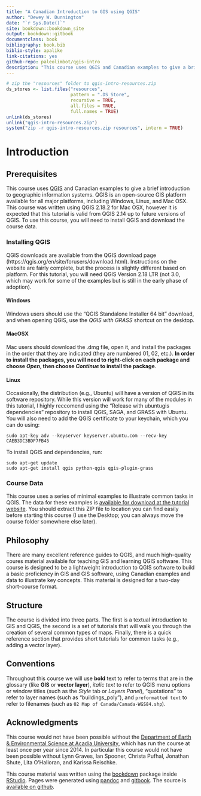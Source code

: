```yaml
--- 
title: "A Canadian Introduction to GIS using QGIS"
author: "Dewey W. Dunnington"
date: "`r Sys.Date()`"
site: bookdown::bookdown_site
output: bookdown::gitbook
documentclass: book
bibliography: book.bib
biblio-style: apalike
link-citations: yes
github-repo: paleolimbot/qgis-intro
description: "This course uses QGIS and Canadian examples to give a brief introduction to geographic information systems. QGIS is an open-source GIS platform available for all major platforms, including Windows, Linux, and Mac OSX."
---
```


```r

# zip the "resources" folder to qgis-intro-resources.zip
ds_stores <- list.files("resources", 
                        pattern = ".DS_Store", 
                        recursive = TRUE, 
                        all.files = TRUE, 
                        full.names = TRUE)
unlink(ds_stores)
unlink("qgis-intro-resources.zip")
system("zip -r qgis-intro-resources.zip resources", intern = TRUE)
```

# Introduction {-}

## Prerequisites

This course uses [QGIS](http://www.qgis.org) and Canadian examples to give a brief introduction to geographic information systems. QGIS is an open-source GIS platform available for all major platforms, including Windows, Linux, and Mac OSX. This course was written using QGIS 2.18.2 for Mac OSX, however it is expected that this tutorial is valid from QGIS 2.14 up to future versions of QGIS. To use this course, you will need to install QGIS and download the course data.

### Installing QGIS {#pre-qgis-install}

QGIS downloads are available from the QGIS download page (https://qgis.org/en/site/forusers/download.html). Instructions on the website are fairly complete, but the process is slightly different based on platform. For this tutorial, you will need QGIS Version 2.18 LTR (not 3.0, which may work for some of the examples but is still in the early phase of adoption).

#### Windows

Windows users should use the "QGIS Standalone Installer 64 bit" download, and when opening QGIS, use the _QGIS with GRASS_ shortcut on the desktop.

#### MacOSX

Mac users should download the .dmg file, open it, and install the packages in the order that they are indicated (they are numbered 01, 02, etc.). **In order to install the packages, you will need to right-click on each package and choose _Open_, then choose _Continue_ to install the package**.

#### Linux

Occasionally, the distribution (e.g., Ubuntu) will have a version of QGIS in its software repository. While this version will work for many of the modules in this tutorial, I highly reccomend using the "Release with ubuntugis dependencies" repository to install QGIS, SAGA, and GRASS with Ubuntu. You will also need to add the QGIS certificate to your keychain, which you can do using:

```
sudo apt-key adv --keyserver keyserver.ubuntu.com --recv-key CAEB3DC3BDF7FB45
```

To install QGIS and dependencies, run:

```
sudo apt-get update
sudo apt-get install qgis python-qgis qgis-plugin-grass
```

### Course Data {#pre-course-data}

This course uses a series of minimal examples to illustrate common tasks in QGIS. The data for these examples is [available for download at the tutorial website](qgis-intro-resources.zip). You should extract this ZIP file to location you can find easily before starting this course (I use the Desktop; you can always move the course folder somewhere else later).

## Philosophy

There are many excellent reference guides to QGIS, and much high-quality coures material available for teaching GIS and learning QGIS software. This course is designed to be a lightweight introduction to QGIS software to build a basic proficiency in GIS and GIS software, using Canadian examples and data to illustrate key concepts. This material is designed for a two-day short-course format.

## Structure

The course is divided into three parts. The first is a textual introduction to GIS and QGIS, the second is a set of tutorials that will walk you through the creation of several common types of maps. Finally, there is a quick reference section that provides short tutorials for common tasks (e.g., adding a vector layer).

## Conventions

Throughout this course we will use **bold** text to refer to terms that are in the glossary (like **GIS** or **vector layer**), _italic text_ to refer to QGIS menu options or window titles (such as the _Style_ tab or _Layers Panel_), "quotations" to refer to layer names (such as "buildings_poly"), and `preformatted text` to refer to filenames (such as `02 Map of Canada/Canada-WGS84.shp`).

## Acknowledgments

This course would not have been possible without the [Department of Earth & Environmental Science at Acadia University](https://ees.acadiau.ca/home.html), which has run the course at least once per year since 2014. In particular this course would not have been possible without Lynn Graves, Ian Spooner, Christa Pufhal, Jonathan Shute, Lita O'Halloran, and Karissa Reischke.

This course material was written using the [bookdown](https://bookdown.org/) package inside [RStudio](https://www.rstudio.com/). Pages were generated using [pandoc](http://pandoc.org/) and [gitbook](https://www.gitbook.com/). The source is [available on github](http://github.com/paleolimbot/qgis-intro).

